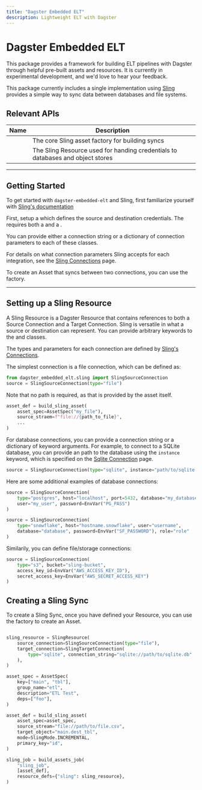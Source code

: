 ```yaml
---
title: "Dagster Embedded ELT"
description: Lightweight ELT with Dagster
---
```


# Dagster Embedded ELT

This package provides a framework for building ELT pipelines with Dagster through
helpful pre-built assets and resources. It is currently in experimental development,
and we'd love to hear your feedback.

This package currently includes a single implementation using <a href="https://slingdata.io">Sling</a>
provides a simple way to sync data between databases and file systems.

## Relevant APIs

| Name                                                   | Description            |
| ------------------------------------------------------ | ---------------------- |
| <PyObject module="dagster_embedded_elt.sling" object="build_sling_asset" /> | The core Sling asset factory for building syncs |
| <PyObject module="dagster_embedded_elt.sling" object="SlingResource" /> | The Sling Resource used for handing credentials to databases and object stores |

---

## Getting Started

To get started with `dagster-embedded-elt` and Sling, first familiarize yourself
with <a href="https://docs.slingdata.io/sling-cli/running-tasks">Sling's documentation</a>

First, setup a <PyObject module="dagster-embedded-elt.sling" object="SlingResource" />
which defines the source and destination credentials. The <PyObject module="dagster-embedded-elt.sling" object="SlingResource" />
requires both a <PyObject module="dagster-embedded-elt.sling" object="SlingSourceConnection" />  and a <PyObject module="dagster-embedded-elt.sling" object="SlingTargetConnection" />.

You can provide either a connection string or a dictionary of connection parameters to each
of these classes.

For details on what connection parameters Sling accepts for each integration, see the <a href="https://docs.slingdata.io/connections/database-connections">Sling Connections</a> page.

To create an Asset that syncs between two connections, you can use the <PyObject module="dagster-embedded-elt.sling" object="build_sling_asset" /> factory.


---

## Setting up a Sling Resource

A Sling Resource is a Dagster Resource that contains references to both a
Source Connection and a Target Connection. Sling is versatile in what a
source or destination can represent. You can provide arbitrary keywords
to the <PyObject module="dagster-embedded-elt.sling" object="SlingSourceConnection" /> and <PyObject module="dagster-embedded-elt.sling" object="SlingTargetConnection" /> classes.

The types and parameters for each connection are defined
by <a href="https://docs.slingdata.io/connections/database-connections">Sling's Connections</a>.

The simplest connection is a file connection, which can be defined as:

```python
from dagster_embedded_elt.sling import SlingSourceConnection
source = SlingSourceConnection(type="file")
```

Note that no path is required, as that is provided by the asset itself.

```python
asset_def = build_sling_asset(
    asset_spec=AssetSpec("my_file"),
    source_straem=f"file://{path_to_file}",
    ...
)

```

For database connections, you can provide a connection string or a dictionary of
keyword arguments. For example, to connect to a SQLite database, you can provide
an path to the database using the `instance` keyword, which is specified
on the <a href="https://docs.slingdata.io/connections/database-connections/sqlite">Sqlite Connection</a> page.


```python
source = SlingSourceConnection(type="sqlite", instance="path/to/sqlite.db")
```

Here are some additional examples of database connections:

```python
source = SlingSourceConnection(
    type="postgres", host="localhost", port=5432, database="my_database",
    user="my_user", password=EnvVar("PG_PASS")
)

source = SlingSourceConnection(
    type="snowflake", host="hostname.snowflake", user="username",
    database="database", password=EnvVar("SF_PASSWORD"), role="role"
)
```

Similarily, you can define file/storage connections:

```python
source = SlingSourceConnection(
    type="s3", bucket="sling-bucket",
    access_key_id=EnvVar("AWS_ACCESS_KEY_ID"),
    secret_access_key=EnvVar("AWS_SECRET_ACCESS_KEY")
)

```

## Creating a Sling Sync

To create a Sling Sync, once you have defined your Resource, you can use the
<PyObject module="dagster_embedded_elt.sling" object="build_sling_asset" /> factory to create an Asset.

```python

sling_resource = SlingResource(
    source_connection=SlingSourceConnection(type="file"),
    target_connection=SlingTargetConnection(
        type="sqlite", connection_string="sqlite://path/to/sqlite.db"
    ),
)

asset_spec = AssetSpec(
    key=["main", "tbl"],
    group_name="etl",
    description="ETL Test",
    deps=["foo"],
)

asset_def = build_sling_asset(
    asset_spec=asset_spec,
    source_stream="file://path/to/file.csv",
    target_object="main.dest_tbl",
    mode=SlingMode.INCREMENTAL,
    primary_key="id",
)

sling_job = build_assets_job(
    "sling_job",
    [asset_def],
    resource_defs={"sling": sling_resource},
)

```

